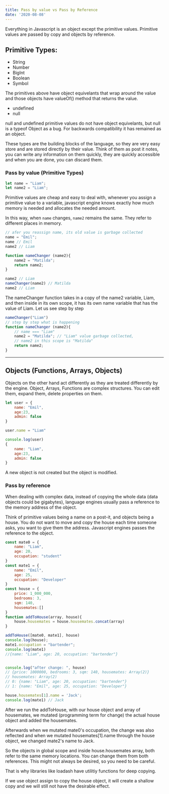 ```yaml
---
title: Pass by value vs Pass by Reference
date: '2020-08-08'
---
```


Everything in Javascript is an object except the primitive values. Primitive values are passed by copy and objects by reference. 

## Primitive Types:

- String
- Number
- BigInt
- Boolean
- Symbol

The primitives above have object equivelants that wrap around the value and those objects have valueOf() method that returns the value.

- undefined
- null

null and undefined primitive values do not have object equivelants, but null is a typeof Object as a bug. For backwards compatibility it has remained as an object. 

These types are the building blocks of the language, so they are very easy store and are stored directly by their value. Think of them as post it notes, you can write any information on them quickly, they are quickly accessible and when you are done, you can discard them. 

### Pass by value (Primitive Types)

```js
let name = "Liam";
let name2 = "Liam";
```

Primitive values are cheap and easy to deal with, whenever you assign a primitive value to a variable, javascript engine knows exactly how much memory is needed and allocates the needed amount.

In this way, when `name` changes, `name2` remains the same. They refer to different places in memory. 

```js
// afer you reassign name, its old value is garbage collected
name = "Emil";
name // Emil
name2 // Liam

function nameChanger (name2){
    name2 = "Matilda";
    return name2;
}

name2 // Liam
nameChanger(name2) // Matilda
name2 // Liam 
```

The nameChanger function takes in a copy of the name2 variable, Liam, and then inside in its own scope, it has its own name variable that has the value of Liam. Let us see step by step

```js
nameChanger("Liam")
// step by step what is happening
function nameChanger (name2){
    // name === "Liam" 
    name2 = "Matilda"; // "Liam" value garbage collected, 
    // name2 in this scope is "Matilda"
    return name2;
}
```


---

## Objects (Functions, Arrays, Objects)
Objects on the other hand act differently as they are treated differently by the engine. Object, Arrays, Functions are complex structures. You can edit them, expand them, delete properties on them. 

```js
let user = {
    name: "Emil",
    age:23,
    admin: false
}

user.name = "Liam"

console.log(user)
{
    name: "Liam",
    age:23,
    admin: false
}
```

A new object is not created but the object is modified.

### Pass by reference

When dealing with complex data, instead of copying the whole data (data objects could be gigabytes), language engines usually pass a reference to the memory address of the object. 

Think of primitive values being a name on a post-it, and objects being a house. You do not want to move and copy the house each time someone asks, you want to give them the address. Javascript engines passes the reference to the object.

```js
const mate0 = {
    name: "Liam",
    age: 20,
    occupation: "student"
}
const mate1 = {
    name: "Emil",
    age: 25,
    occupation: "Developer"
}
const house = {
    price: 1_000_000,
    bedrooms: 3,
    sqm: 140,
    housemates:[]
}
function addToHouse(array, house){
    house.housemates = house.housemates.concat(array)
}

addToHouse([mate0, mate1], house)
console.log(house);
mate1.occupation = "bartender";
console.log(mate1)
//{name: "Liam", age: 20, occupation: "bartender"}


console.log("after change: ", house)
// {price: 1000000, bedrooms: 3, sqm: 140, housemates: Array(2)}
// housemates: Array(2)
// 0: {name: "Liam", age: 20, occupation: "bartender"}
// 1: {name: "Emil", age: 25, occupation: "Developer"}

house.housemates[1].name = 'Jack';
console.log(mate1) // Jack
```

After we run the addToHouse, with our house object and array of housemates, we mutated (programming term for change) the actual house object and added the housemates. 

Afterwards when we mutated mate0's occupation, the change was also reflected and when we mutated housemates[1].name through the house object, we changed mate2's name to Jack.

So the objects in global scope and inside house.housemates array, both refer to the same memory locations. You can change them from both references. This might not always be desired, so you need to be careful. 

That is why libraries like loadash have utilitiy functions for deep copying. 

If we use object assign to copy the house object, it will create a shallow copy and we will still not have the desirable effect. 